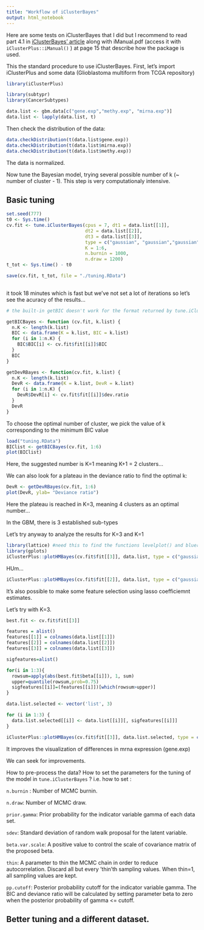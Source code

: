 ```yaml
---
title: "Workflow of iClusterBayes"
output: html_notebook
---
```


Here are some tests on iClusterBayes that I did but I recommend to read part 4.1 in [iClusterBayes' article](https://academic.oup.com/biostatistics/article/19/1/71/3852318#106241193) along with iManual.pdf (access it with `iClusterPlus::iManual()` ) at page 15 that describe how the package is used.

This the standard procedure to use iClusterBayes. First, let's import iClusterPlus and some data (Glioblastoma multiform from TCGA repository)

```r
library(iClusterPlus)

library(subtypr)
library(CancerSubtypes)

data.list <- gbm.data[c("gene.exp","methy.exp", "mirna.exp")]
data.list <- lapply(data.list, t)
```

Then check the distribution of the data:

```r
data.checkDistribution(t(data.list$gene.exp))
data.checkDistribution(t(data.list$mirna.exp))
data.checkDistribution(t(data.list$methy.exp))
```

The data is normalized.


Now tune the Bayesian model, trying several possible number of k (~ number of cluster - 1). This step is very computationaly intensive. 


## Basic tuning 

```r
set.seed(777)
t0 <- Sys.time()
cv.fit <- tune.iClusterBayes(cpus = 7, dt1 = data.list[[1]],
                             dt2 = data.list[[2]],
                             dt3 = data.list[[3]],
                             type = c("gaussian", "gaussian","gaussian"),
                             K = 1:6, 
                             n.burnin = 1000, 
                             n.draw = 1200)
t_tot <- Sys.time() - t0

save(cv.fit, t_tot, file = "./tuning.RData")
                                                     
```

it took 18 minutes which is fast but we've not set a lot of iterations so let's see the acuracy of the results...

```r

# the built-in getBIC doesn't work for the format returned by tune.iClusterBayes so here is a custom version

getBICBayes <- function (cv.fit, k.list) {
  n.K <- length(k.list)
  BIC <- data.frame(K = k.list, BIC = k.list)
  for (i in 1:n.K) {
    BIC$BIC[i] <- cv.fit$fit[[i]]$BIC
  }
  BIC
}

getDevRBayes <- function(cv.fit, k.list) {
  n.K <- length(k.list)
  DevR <- data.frame(K = k.list, DevR = k.list)
  for (i in 1:n.K) {
    DevR$DevR[i] <- cv.fit$fit[[i]]$dev.ratio 
  }
  DevR
}

```

To choose the optimal number of cluster, we pick the value of k corresponding to the minimum BIC value

```r
load("tuning.RData")
BIClist <- getBICBayes(cv.fit, 1:6)
plot(BIClist)
```

Here, the suggested number is K=1 meaning K+1 = 2 clusters...

We can also look for a plateau in the deviance ratio to find the optimal k:

```r
DevR <- getDevRBayes(cv.fit, 1:6)
plot(DevR, ylab= "Deviance ratio")
```
 
 Here the plateau is reached in K=3, meaning 4 clusters as an optimal number...
 
 In the GBM, there is 3 established sub-types 
 
 Let's try anyway to analyze the results for K=3 and K=1
 
```r
library(lattice) #need this to find the functions levelplot() and bluered()
library(gplots)
iClusterPlus::plotHMBayes(cv.fit$fit[[3]], data.list, type = c("gaussian", "gaussian", "gaussian"))

```
 
 HUm...
 
```r
iClusterPlus::plotHMBayes(cv.fit$fit[[2]], data.list, type = c("gaussian", "gaussian", "gaussian"))
```
 
 It's also possible to make some feature selection using lasso coefficiemnt estimates.
 
 Let's try with K=3.
 
```r

best.fit <- cv.fit$fit[[3]]

features = alist()
features[[1]] = colnames(data.list[[1]])
features[[2]] = colnames(data.list[[2]])
features[[3]] = colnames(data.list[[3]])

sigfeatures=alist()

for(i in 1:3){
  rowsum=apply(abs(best.fit$beta[[i]]), 1, sum)
  upper=quantile(rowsum,prob=0.75)
  sigfeatures[[i]]=(features[[i]])[which(rowsum>upper)]
}

data.list.selected <- vector('list', 3)

for (i in 1:3) {
  data.list.selected[[i]] <- data.list[[i]][, sigfeatures[[i]]]
}

iClusterPlus::plotHMBayes(cv.fit$fit[[3]], data.list.selected, type = c("gaussian", "gaussian", "gaussian"))
```
 
 It improves the visualization of differences in mrna expression (gene.exp)
 
 We can seek for improvements. 
 
How to pre-process the data?
How to set the parameters for the tuning of the model in `tune.iClusterBayes` ? i.e. how to set  :

`n.burnin` : Number of MCMC burnin.

`n.draw`:	Number of MCMC draw.

`prior.gamma`: Prior probability for the indicator variable gamma of each data set.

`sdev`: Standard deviation of random walk proposal for the latent variable.

`beta.var.scale`: A positive value to control the scale of covariance matrix of the proposed beta.

`thin`: A parameter to thin the MCMC chain in order to reduce autocorrelation. Discard all but every 'thin'th sampling values. When thin=1, all sampling values are kept.

`pp.cutoff`: Posterior probability cutoff for the indicator variable gamma. The BIC and deviance ratio will be calculated by setting parameter beta to zero when the posterior probability of gamma <= cutoff.


## Better tuning and a different dataset.
 
```r

```
 
 
